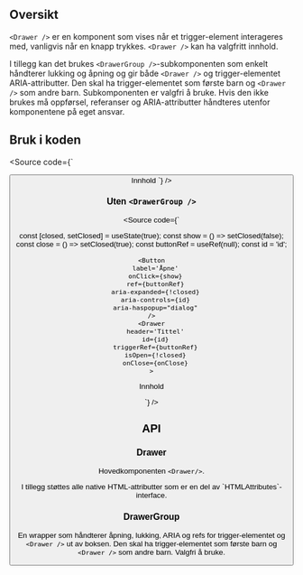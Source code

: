 
<Meta title="Design system/Drawer/API" component={Drawer} />

## Oversikt

`<Drawer />` er en komponent som vises når et trigger-element interageres med, vanligvis når en knapp trykkes. `<Drawer />` kan ha valgfritt innhold.

I tillegg kan det brukes `<DrawerGroup />`-subkomponenten som enkelt håndterer lukking og åpning og gir både `<Drawer />` og trigger-elementet ARIA-attributter. Den skal ha trigger-elementet som første barn og `<Drawer />` som andre barn. Subkomponenten er valgfri å bruke. Hvis den ikke brukes må oppførsel, referanser og ARIA-attributter håndteres utenfor komponentene på eget ansvar.

## Bruk i koden

<Source code={`

<DrawerGroup>
  <Button label="Åpne" />
  <Drawer header="Tittel">Innhold</Drawer>
</DrawerGroup>
`} />

### Uten `<DrawerGroup />`

<Source code={`

const [closed, setClosed] = useState(true);
const show = () => setClosed(false);
const close = () => setClosed(true);
const buttonRef = useRef(null);
const id = 'id';

    <Button
      label='Åpne'
      onClick={show}
      ref={buttonRef}
      aria-expanded={!closed}
      aria-controls={id}
      aria-haspopup="dialog"
    />
    <Drawer
      header='Tittel'
      id={id}
      triggerRef={buttonRef}
      isOpen={!closed}
      onClose={onClose}
    >

Innhold

</Drawer>
`} />

## API

### Drawer

Hovedkomponenten `<Drawer/>`.

<ArgsTable story={PRIMARY_STORY} />
I tillegg støttes alle native HTML-attributter som er en del av `HTMLAttributes<HTMLDivElement>`-interface.

### DrawerGroup

En wrapper som håndterer åpning, lukking, ARIA og refs for trigger-elementet og `<Drawer />` ut av boksen. Den skal ha trigger-elementet som første barn og `<Drawer />` som andre barn. Valgfri å bruke.

<ArgsTable of={DrawerGroup} />

